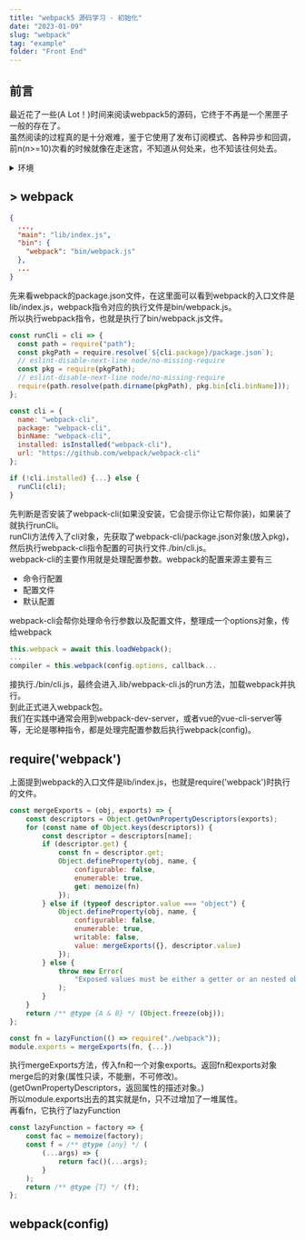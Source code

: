 ```yaml
---
title: "webpack5 源码学习 - 初始化"
date: "2023-01-09"
slug: "webpack"
tag: "example"
folder: "Front End"
---
```

## 前言
最近花了一些(A Lot！)时间来阅读webpack5的源码，它终于不再是一个黑匣子一般的存在了。  
虽然阅读的过程真的是十分艰难，鉴于它使用了发布订阅模式、各种异步和回调，前n(n>=10)次看的时候就像在走迷宫，不知道从何处来，也不知该往何处去。


<details>
<summary>环境</summary>
- 版本：v5.75.0
- 目录: /webpack-prj
- 初始化：
```shell
npm init
yarn add webpack
./node_modules/.bin/webpack
```
执行webpack指令时，它会喊你安装webpack-cli，输入yes安装后，再次执行webpack。
会有报错，因为它无法找到入口文件。创建src/index.js后再次执行就打包成功了。
在当前目录下会生成/dist/main.js
</details>

## > webpack
```json:title=webpack/package.json
{
  ...,
  "main": "lib/index.js",
  "bin": {
    "webpack": "bin/webpack.js"
  },
  ...
}
```
先来看webpack的package.json文件，在这里面可以看到webpack的入口文件是lib/index.js，webpack指令对应的执行文件是bin/webpack.js。   
所以执行webpack指令，也就是执行了bin/webpack.js文件。
```js:title=webpack/bin/webpack.js
const runCli = cli => {
  const path = require("path");
  const pkgPath = require.resolve(`${cli.package}/package.json`);
  // eslint-disable-next-line node/no-missing-require
  const pkg = require(pkgPath);
  // eslint-disable-next-line node/no-missing-require
  require(path.resolve(path.dirname(pkgPath), pkg.bin[cli.binName]));
};

const cli = {
  name: "webpack-cli",
  package: "webpack-cli",
  binName: "webpack-cli",
  installed: isInstalled("webpack-cli"),
  url: "https://github.com/webpack/webpack-cli"
};

if (!cli.installed) {...} else {
  runCli(cli);
}
```
先判断是否安装了webpack-cli(如果没安装，它会提示你让它帮你装)，如果装了就执行runCli。  
runCli方法传入了cli对象，先获取了webpack-cli/package.json对象(放入pkg)，然后执行webpack-cli指令配置的可执行文件./bin/cli.js。  
webpack-cli的主要作用就是处理配置参数。webpack的配置来源主要有三
- 命令行配置
- 配置文件
- 默认配置

webpack-cli会帮你处理命令行参数以及配置文件，整理成一个options对象，传给webpack

```js:title=webpack-cli/lib/webpack-cli.js
this.webpack = await this.loadWebpack();
...
compiler = this.webpack(config.options, callback...
```
接执行./bin/cli.js，最终会进入.lib/webpack-cli.js的run方法，加载webpack并执行。  
到此正式进入webpack包。  
我们在实践中通常会用到webpack-dev-server，或者vue的vue-cli-server等等，无论是哪种指令，都是处理完配置参数后执行webpack(config)。

## require('webpack')
上面提到webpack的入口文件是lib/index.js，也就是require('webpack')时执行的文件。
```js
const mergeExports = (obj, exports) => {
	const descriptors = Object.getOwnPropertyDescriptors(exports);
	for (const name of Object.keys(descriptors)) {
		const descriptor = descriptors[name];
		if (descriptor.get) {
			const fn = descriptor.get;
			Object.defineProperty(obj, name, {
				configurable: false,
				enumerable: true,
				get: memoize(fn)
			});
		} else if (typeof descriptor.value === "object") {
			Object.defineProperty(obj, name, {
				configurable: false,
				enumerable: true,
				writable: false,
				value: mergeExports({}, descriptor.value)
			});
		} else {
			throw new Error(
				"Exposed values must be either a getter or an nested object"
			);
		}
	}
	return /** @type {A & B} */ (Object.freeze(obj));
};

const fn = lazyFunction(() => require("./webpack"));
module.exports = mergeExports(fn, {...})
```
执行mergeExports方法，传入fn和一个对象exports。返回fn和exports对象merge后的对象(属性只读，不能删，不可修改)。(getOwnPropertyDescriptors，返回属性的描述对象。)  
所以module.exports出去的其实就是fn，只不过增加了一堆属性。  
再看fn，它执行了lazyFunction
```js
const lazyFunction = factory => {
	const fac = memoize(factory);
	const f = /** @type {any} */ (
		(...args) => {
			return fac()(...args);
		}
	);
	return /** @type {T} */ (f);
};
```



## webpack(config)